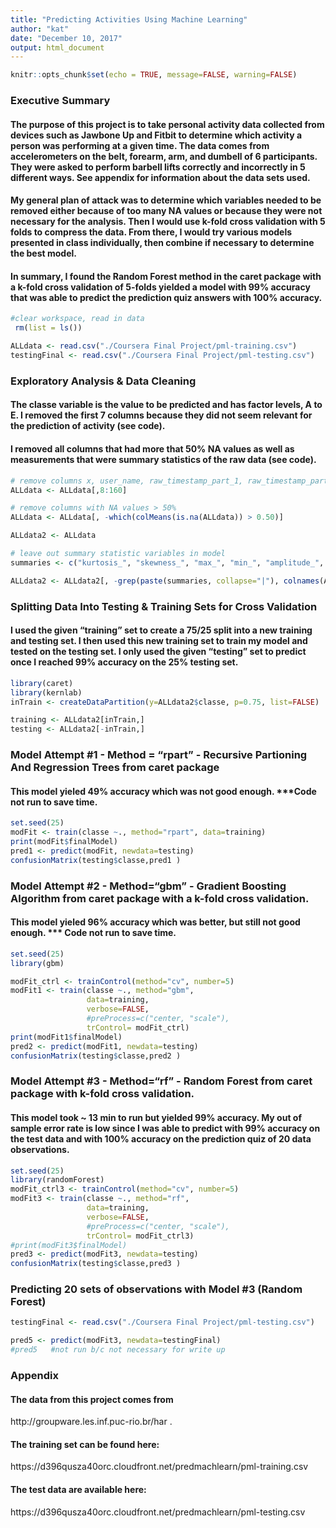 ```yaml
---
title: "Predicting Activities Using Machine Learning"
author: "kat"
date: "December 10, 2017"
output: html_document
---
```


```r
knitr::opts_chunk$set(echo = TRUE, message=FALSE, warning=FALSE)
```

### Executive Summary

#### The purpose of this project is to take personal activity data collected from devices such as Jawbone Up and Fitbit to determine which activity a person was performing at a given time. The data comes from accelerometers on the belt, forearm, arm, and dumbell of 6 participants. They were asked to perform barbell lifts correctly and incorrectly in 5 different ways. See appendix for information about the data sets used.

#### My general plan of attack was to determine which variables needed to be removed either because of too many NA values or because they were not necessary for the analysis. Then I would use k-fold cross validation with 5 folds to compress the data. From there, I would try various models presented in class individually, then combine if necessary to determine the best model. 

#### In summary, I found the Random Forest method in the caret package with a k-fold cross validation of 5-folds yielded a model with 99% accuracy that was able to predict the prediction quiz answers with 100% accuracy.

```r

#clear workspace, read in data
 rm(list = ls())

ALLdata <- read.csv("./Coursera Final Project/pml-training.csv")
testingFinal <- read.csv("./Coursera Final Project/pml-testing.csv")


```

### Exploratory Analysis & Data Cleaning

#### The classe variable is the value to be predicted and has factor levels, A to E. I removed the first 7 columns because they did not seem relevant for the prediction of activity (see code).

#### I removed all columns that had more that 50% NA values as well as measurements that were summary statistics of the raw data (see code).

```r
# remove columns x, user_name, raw_timestamp_part_1, raw_timestamp_part_2, cvtd_timestamp, new_window, num_window
ALLdata <- ALLdata[,8:160]

# remove columns with NA values > 50%
ALLdata <- ALLdata[, -which(colMeans(is.na(ALLdata)) > 0.50)]

ALLdata2 <- ALLdata

# leave out summary statistic variables in model
summaries <- c("kurtosis_", "skewness_", "max_", "min_", "amplitude_", "var_", "avg_", "stddev_")

ALLdata2 <- ALLdata2[, -grep(paste(summaries, collapse="|"), colnames(ALLdata2))]
```


### Splitting Data Into Testing & Training Sets for Cross Validation
#### I used the given "training" set to create a 75/25 split into a new training and testing set. I then used this new training set to train my model and tested on the testing set. I only used the given "testing" set to predict once I reached 99% accuracy on the 25% testing set.
```r
library(caret)
library(kernlab)
inTrain <- createDataPartition(y=ALLdata2$classe, p=0.75, list=FALSE)

training <- ALLdata2[inTrain,]
testing <- ALLdata2[-inTrain,]
```

### Model Attempt #1 - Method = "rpart" - Recursive Partioning And Regression Trees from caret package
#### This model yieled 49% accuracy which was not good enough. ***Code not run to save time.
```r
set.seed(25)
modFit <- train(classe ~., method="rpart", data=training)
print(modFit$finalModel)
pred1 <- predict(modFit, newdata=testing)
confusionMatrix(testing$classe,pred1 )
```

### Model Attempt #2 - Method="gbm" - Gradient Boosting Algorithm from caret package with a k-fold cross validation.
#### This model yieled 96% accuracy which was better, but still not good enough. *** Code not run to save time.
```r
set.seed(25)
library(gbm)

modFit_ctrl <- trainControl(method="cv", number=5)
modFit1 <- train(classe ~., method="gbm", 
                 data=training, 
                 verbose=FALSE, 
                 #preProcess=c("center, "scale"),
                 trControl= modFit_ctrl)
print(modFit1$finalModel)
pred2 <- predict(modFit1, newdata=testing)
confusionMatrix(testing$classe,pred2 )
```

### Model Attempt #3 - Method="rf" - Random Forest from caret package with k-fold cross validation.
#### This model took ~ 13 min to run but yielded 99% accuracy. My out of sample error rate is low since I was able to predict with 99% accuracy on the test data and with 100% accuracy on the prediction quiz of 20 data observations.
```r
set.seed(25)
library(randomForest)
modFit_ctrl3 <- trainControl(method="cv", number=5)
modFit3 <- train(classe ~., method="rf", 
                 data=training, 
                 verbose=FALSE, 
                 #preProcess=c("center, "scale"),
                 trControl= modFit_ctrl3)
#print(modFit3$finalModel)
pred3 <- predict(modFit3, newdata=testing)
confusionMatrix(testing$classe,pred3 )

```

###  Predicting 20 sets of observations with Model #3 (Random Forest)
```r

testingFinal <- read.csv("./Coursera Final Project/pml-testing.csv")

pred5 <- predict(modFit3, newdata=testingFinal)
#pred5   #not run b/c not necessary for write up

```
### Appendix

#### The data from this project comes from 
http://groupware.les.inf.puc-rio.br/har .

#### The training set can be found here: 
https://d396qusza40orc.cloudfront.net/predmachlearn/pml-training.csv

#### The test data are available here:

https://d396qusza40orc.cloudfront.net/predmachlearn/pml-testing.csv
